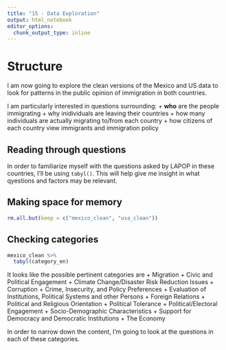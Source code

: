 ```yaml
---
title: "15 - Data Exploration"
output: html_notebook
editor_options: 
  chunk_output_type: inline
---
```


# Structure
I am now going to explore the clean versions of the Mexico and US data to look for patterns in the public opinion of immigration in both countries.

I am particularly interested in questions surrounding:
  + **who** are the people immigrating
  + why inidividuals are leaving their countries
  + how many individuals are actually migrating to/from each country
  + how citizens of each country view immigrants and immigration policy
  
## Reading through questions
In order to familiarize myself with the questions asked by LAPOP in these countries, I'll be using `tabyl()`. This will help give me insight in what qyestions and factors may be relevant.

## Making space for memory
```r
rm.all.but(keep = c("mexico_clean", "usa_clean"))
```

## Checking categories
```r
mexico_clean %>% 
  tabyl(category_en)
```

It looks like the possible pertinent categories are
  + Migration
  + Civic and Political Engagement
  + Climate Change/Disaster Risk Reduction Issues
  + Corruption
  + Crime, Insecurity, and Policy Preferences
  + Evaluation of Institutions, Political Systems and other Persons
  + Foreign Relations
  + Political and Religious Orientation
  + Political Tolerance
  + Political/Electoral Engagement
  + Socio-Demographic Characteristics
  + Support for Democracy and Democratic Institutions
  + The Economy
  
In order to narrow down the content, I'm going to look at the questions in each of these categories.